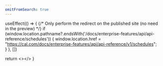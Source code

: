 ```yaml
---
omitFromSearch: true
---
```



  useEffect(() => {
    {/* Only perform the redirect on the published site (no need in the preview) */}
    if (window.location.pathname?.endsWith('/docs/enterprise-features/api/api-reference/schedules')) {
      window.location.href = "https://cal.com/docs/enterprise-features/api/api-reference/v1/schedules";
    }
  }, [])
  
  return <></>
}

<Redirect />
